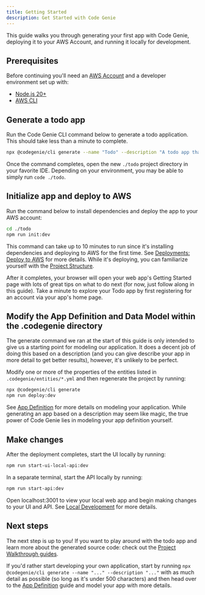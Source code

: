 ```yaml
---
title: Getting Started
description: Get Started with Code Genie
---
```


This guide walks you through generating your first app with Code Genie, deploying it to your AWS Account, and running it locally for development.

## Prerequisites

Before continuing you'll need an [AWS Account](https://aws.amazon.com/resources/create-account/) and a developer environment set up with:

- [Node.js 20+](https://nodejs.org/en/learn/getting-started/how-to-install-nodejs)
- [AWS CLI](https://docs.aws.amazon.com/polly/latest/dg/setup-aws-cli.html)

## Generate a todo app

Run the Code Genie CLI command below to generate a todo application. This should take less than a minute to complete.

```sh title="Generate todo app"
npx @codegenie/cli generate --name "Todo" --description "A todo app that lets you create lists and items"
```

Once the command completes, open the new `./todo` project directory in your favorite IDE. Depending on your environment, you may be able to simply run `code ./todo`.

## Initialize app and deploy to AWS

Run the command below to install dependencies and deploy the app to your AWS account:

```sh title="Initialize todo app"
cd ./todo
npm run init:dev
```

This command can take up to 10 minutes to run since it's installing dependencies and deploying to AWS for the first time. See [Deployments: Deploy to AWS](./deployments#deploy-to-aws) for more details. While it's deploying, you can familiarize yourself with the [Project Structure](../project-walkthrough/overview).

After it completes, your browser will open your web app's Getting Started page with lots of great tips on what to do next (for now, just follow along in this guide). Take a minute to explore your Todo app by first registering for an account via your app's home page.

## Modify the App Definition and Data Model within the .codegenie directory
The generate command we ran at the start of this guide is only intended to give us a starting point for modeling our application. It does a decent job of doing this based on a description (and you can give describe your app in more detail to get better results), however, it's unlikely to be perfect.

Modify one or more of the properties of the entities listed in `.codegenie/entities/*.yml` and then regenerate the project by running:

```sh title="Regenerate todo app and redeploy"
npx @codegenie/cli generate
npm run deploy:dev
```

See [App Definition](../spec/app-definition) for more details on modeling your application. While generating an app based on a description may seem like magic, the true power of Code Genie lies in modeling your app definition yourself.

## Make changes

After the deployment completes, start the UI locally by running:

```sh
npm run start-ui-local-api:dev
```

In a separate terminal, start the API locally by running:

```sh
npm run start-api:dev
```

Open localhost:3001 to view your local web app and begin making changes to your UI and API. See [Local Development](./local-development) for more details.

## Next steps

The next step is up to you! If you want to play around with the todo app and learn more about the generated source code: check out the [Project Walkthrough guides](../project-walkthrough/overview).

If you'd rather start developing your own application, start by running `npx @codegenie/cli generate --name "..." --description "..."` with as much detail as possible (so long as it's under 500 characters) and then head over to the [App Definition](../spec/app-definition) guide and model your app with more details.